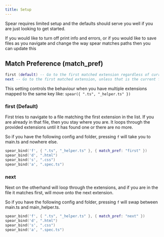 ```yaml
---
title: Setup
---
```



Spear requires limited setup and the defaults should serve you well if you are
just looking to get started.

If you would like to turn off print info and errors, or if you would like to 
save files as you navigate and change the way spear matches paths then you can
update this

## Match Preference (match_pref)

```lua
first (default) -- Go to the first matched extension regardless of current file
next -- Go to the first matched extension, unless that is the current file, then go to the next
```

This setting controls the behaviour when you have multiple extensions mapped to 
the same key like: `spear({ ".ts", "_helper.ts" })`


### first (Default)

First tries to navigate to a file matching the first extension in the list.
If you are already in that file, then you stay where you are.
It loops through the provided extensions until it has found one or there are no more.

So if you have the following config and folder, pressing `f` will take you to 
main.ts and nowhere else.

```lua
spear_bind('f', { ".ts", "_helper.ts" }, { match_pref: "first" })
spear_bind('d', ".html")
spear_bind('s', ".css")
spear_bind('a', ".spec.ts")
```

<MatchPref client:idle matchPref='first' />

### next

Next on the otherhand will loop through the extensions, and if you are in the file it matches first, will move onto the next extension.

So if you have the following config and folder, pressing `f` will swap between main.ts and main_helper.ts. 

```lua
spear_bind('f', { ".ts", "_helper.ts" }, { match_pref: "next" })
spear_bind('d', ".html")
spear_bind('s', ".css")
spear_bind('a', ".spec.ts")
```

<MatchPref client:idle matchPref='swap' />

